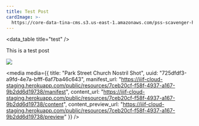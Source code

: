 ```yaml
---
title: Test Post
cardImage: >-
  https://core-data-tina-cms.s3.us-east-1.amazonaws.com/pss-scavenger-hunt/20240727_141437.jpg
---
```


<data_table title="test" />

This is a test post

![](https://core-data-tina-cms.s3.us-east-1.amazonaws.com/pss-scavenger-hunt/numbers.gif)

<media
  media={{
    title: "Park Street Church Nostril Shot",
    uuid: "725dfdf3-a9fd-4e7a-bfff-6af7ba46c643",
    manifest_url:
      "https://iiif-cloud-staging.herokuapp.com/public/resources/7ceb20cf-f58f-4937-a167-9b2dd6d19738/manifest",
    content_url:
      "https://iiif-cloud-staging.herokuapp.com/public/resources/7ceb20cf-f58f-4937-a167-9b2dd6d19738/content",
    content_preview_url:
      "https://iiif-cloud-staging.herokuapp.com/public/resources/7ceb20cf-f58f-4937-a167-9b2dd6d19738/preview"
  }}
/>
